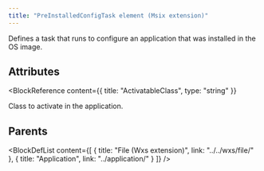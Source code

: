 ```yaml
---
title: "PreInstalledConfigTask element (Msix extension)"
---
```



Defines a task that runs to configure an application that was installed in the OS image.


## Attributes

<BlockWrapper>

  <BlockReference
    content={{
      title: "ActivatableClass",
      type: "string"
    }}
  >
  Class to activate in the application.
  </BlockReference>

</BlockWrapper>


## Parents

<BlockDefList content={[
    {
      title: "File (Wxs extension)",
      link: "../../wxs/file/"
    },
    {
      title: "Application",
      link: "../application/"
    }
  ]}
/>